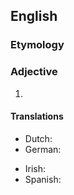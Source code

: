 ==English==

===Etymology===
{{prefix|en|aero|dynamical}}

===Adjective===
{{en-adj}}

# {{synonym of|aerodynamic|lang=en}}

====Translations====
{{trans-top|aerodynamic}}
* Dutch: {{t+|nl|aerodynamisch}}
* German: {{t+|de|aerodynamisch}}
{{trans-mid}}
* Irish: {{t|ga|aeraidinimiciúil}}
* Spanish: {{t+|es|aerodinámico}}
{{trans-bottom}}